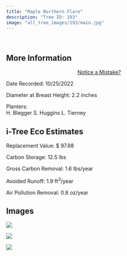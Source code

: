 ```yaml
---
title: "Maple Northern Flare"
description: "Tree ID: 193"
image: "all_tree_images/193/main.jpg"
---
```


<br>

## **More Information**
::: column-margin
<center><a class="button" href="https://forms.gle/W6f5nwYxrM33hF4f7">Notice a Mistake?</a></center>
:::


Date Recorded:  10/25/2022

Diameter at Breast Height:  2.2  inches

Planters:  
H. Blegger
S. Huggins
L. Tierney

## **i-Tree Eco Estimates**


 Replacement Value: $ 97.88

 Carbon Storage:  12.5  lbs

 Gross Carbon Removal:  1.6  lbs/year

 Avoided Runoff:  1.9  ft<sup>3</sup>/year

 Air Pollution Removal:  0.8  oz/year

## **Images**


 ![](all_tree_images/193/IMG_7070.jpg)

 ![](all_tree_images/193/IMG_7072.jpg)

 ![](all_tree_images/193/main.jpg)
